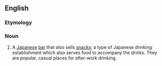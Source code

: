 ==English==
{{wikipedia}}

===Etymology===
{{etyl|ja}}

===Noun===
{{en-noun}}
{{ja-noun|r|hira=いざかや}}

# {{ja-def|居酒屋}} A [[Japanese]] [[bar]] that also sells [[snack]]s; a type of Japanese drinking establishment which also serves food to accompany the drinks. They are popular, casual places for after-work drinking.